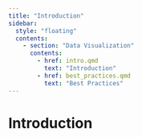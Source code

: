 ```yaml
---
title: "Introduction"
sidebar:
  style: "floating"
  contents:
    - section: "Data Visualization"
      contents:
        - href: intro.qmd
          text: "Introduction"
        - href: best_practices.qmd
          text: "Best Practices"
---
```


# Introduction
